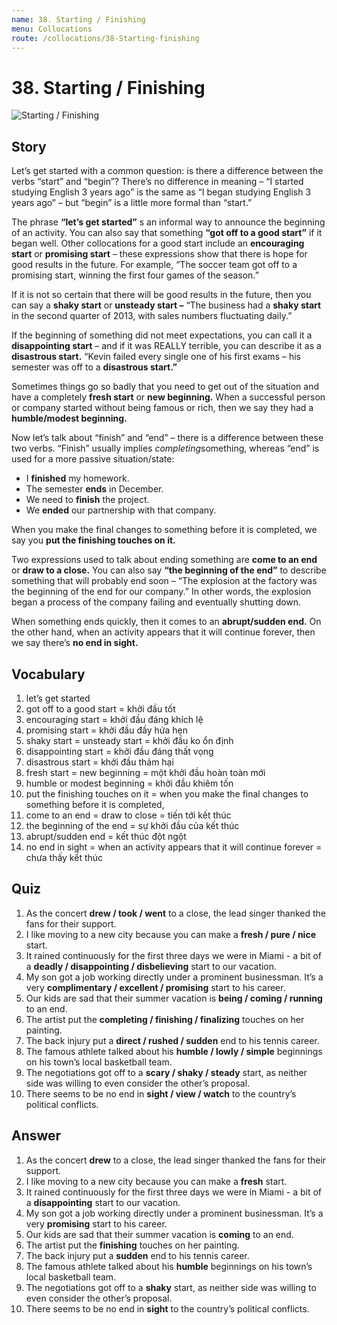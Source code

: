 ```yaml
---
name: 38. Starting / Finishing
menu: Collocations
route: /collocations/38-Starting-finishing
---
```



# 38. Starting / Finishing

<Image src="/public/starting-finishing.jpg" alt="Starting / Finishing" />

## Story

Let’s get started with a common question: is there a difference between the verbs “start” and “begin”? There’s no difference in meaning – “I started studying English 3 years ago” is the same as “I began studying English 3 years ago” – but “begin” is a little more formal than “start.”

The phrase **“let’s get started”** s an informal way to announce the beginning of an activity. You can also say that something **“got off to a good start”** if it began well. Other collocations for a good start include an **encouraging start** or **promising start** – these expressions show that there is hope for good results in the future. For example, “The soccer team got off to a promising start, winning the first four games of the season.”

If it is not so certain that there will be good results in the future, then you can say a **shaky start** or **unsteady start –** “The business had a **shaky start** in the second quarter of 2013, with sales numbers fluctuating daily.”

If the beginning of something did not meet expectations, you can call it a **disappointing start** – and if it was REALLY terrible, you can describe it as a **disastrous start.** “Kevin failed every single one of his first exams – his semester was off to a **disastrous start.”**

Sometimes things go so badly that you need to get out of the situation and have a completely **fresh start** or **new beginning.** When a successful person or company started without being famous or rich, then we say they had a **humble/modest beginning.**

Now let’s talk about “finish” and “end” – there is a difference between these two verbs. “Finish” usually implies *completing*something, whereas “end” is used for a more passive situation/state:

- I **finished** my homework.
- The semester **ends** in December.
- We need to **finish** the project.
- We **ended** our partnership with that company.

When you make the final changes to something before it is completed, we say you **put the finishing touches on it.**

Two expressions used to talk about ending something are **come to an end** or **draw to a close.** You can also say **“the beginning of the end”** to describe something that will probably end soon – “The explosion at the factory was the beginning of the end for our company.” In other words, the explosion began a process of the company failing and eventually shutting down.

When something ends quickly, then it comes to an **abrupt/sudden end.** On the other hand, when an activity appears that it will continue forever, then we say there’s **no end in sight.**

## Vocabulary

1. let’s get started
2. got off to a good start = khởi đầu tốt
3. encouraging start = khởi đầu đáng khích lệ
4. promising start = khởi đầu đầy hứa hẹn
5. shaky start = unsteady start = khởi đầu ko ổn định
6. disappointing start = khởi đầu đáng thất vọng
7. disastrous start = khởi đầu thảm hại
8. fresh start = new beginning = một khởi đầu hoàn toàn mới
9. humble or modest beginning = khởi đầu khiêm tốn
10. put the finishing touches on it = when you make the final changes to something before it is completed,
11. come to an end = draw to close = tiến tới kết thúc
12. the beginning of the end = sự khởi đầu của kết thúc
13. abrupt/sudden end = kết thúc đột ngột
14. no end in sight = when an activity appears that it will continue forever = chưa thấy kết thúc

## Quiz

1. As the concert **drew / took / went** to a close, the lead singer thanked the fans for their support.
2. I like moving to a new city because you can make a **fresh / pure / nice** start.
3. It rained continuously for the first three days we were in Miami - a bit of a **deadly / disappointing / disbelieving** start to our vacation.
4. My son got a job working directly under a prominent businessman. It’s a very **complimentary / excellent / promising** start to his career.
5. Our kids are sad that their summer vacation is **being / coming / running** to an end.
6. The artist put the **completing / finishing / finalizing** touches on her painting.
7. The back injury put a **direct / rushed / sudden** end to his tennis career.
8. The famous athlete talked about his **humble / lowly / simple** beginnings on his town’s local basketball team.
9. The negotiations got off to a **scary / shaky / steady** start, as neither side was willing to even consider the other’s proposal.
10. There seems to be no end in **sight / view / watch** to the country’s political conflicts.

## Answer

1. As the concert **drew** to a close, the lead singer thanked the fans for their support.
2. I like moving to a new city because you can make a **fresh** start.
3. It rained continuously for the first three days we were in Miami - a bit of a **disappointing** start to our vacation.
4. My son got a job working directly under a prominent businessman. It’s a very **promising** start to his career.
5. Our kids are sad that their summer vacation is **coming** to an end.
6. The artist put the **finishing** touches on her painting.
7. The back injury put a **sudden** end to his tennis career.
8. The famous athlete talked about his **humble** beginnings on his town’s local basketball team.
9. The negotiations got off to a **shaky** start, as neither side was willing to even consider the other’s proposal.
10. There seems to be no end in **sight** to the country’s political conflicts.
